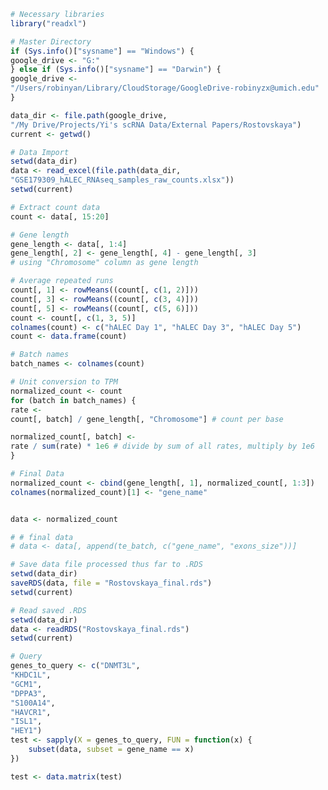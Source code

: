 ```{r}
# Necessary libraries
library("readxl")
```

```{r}
# Master Directory
if (Sys.info()["sysname"] == "Windows") {
google_drive <- "G:"
} else if (Sys.info()["sysname"] == "Darwin") {
google_drive <-
"/Users/robinyan/Library/CloudStorage/GoogleDrive-robinyzx@umich.edu"
}

data_dir <- file.path(google_drive,
"/My Drive/Projects/Yi's scRNA Data/External Papers/Rostovskaya")
current <- getwd()
```

```{r}
# Data Import
setwd(data_dir)
data <- read_excel(file.path(data_dir,
"GSE179309_hALEC_RNAseq_samples_raw_counts.xlsx"))
setwd(current)
```

```{r}
# Extract count data
count <- data[, 15:20]

# Gene length
gene_length <- data[, 1:4]
gene_length[, 2] <- gene_length[, 4] - gene_length[, 3]
# using "Chromosome" column as gene length

# Average repeated runs
count[, 1] <- rowMeans((count[, c(1, 2)]))
count[, 3] <- rowMeans((count[, c(3, 4)]))
count[, 5] <- rowMeans((count[, c(5, 6)]))
count <- count[, c(1, 3, 5)]
colnames(count) <- c("hALEC Day 1", "hALEC Day 3", "hALEC Day 5")
count <- data.frame(count)

# Batch names
batch_names <- colnames(count)

# Unit conversion to TPM
normalized_count <- count
for (batch in batch_names) {
rate <-
count[, batch] / gene_length[, "Chromosome"] # count per base

normalized_count[, batch] <-
rate / sum(rate) * 1e6 # divide by sum of all rates, multiply by 1e6
}

# Final Data
normalized_count <- cbind(gene_length[, 1], normalized_count[, 1:3])
colnames(normalized_count)[1] <- "gene_name"


data <- normalized_count

# # final data
# data <- data[, append(te_batch, c("gene_name", "exons_size"))]
```

```{r}
# Save data file processed thus far to .RDS
setwd(data_dir)
saveRDS(data, file = "Rostovskaya_final.rds")
setwd(current)
```








```{r}
# Read saved .RDS
setwd(data_dir)
data <- readRDS("Rostovskaya_final.rds")
setwd(current)
```

```{r}
# Query
genes_to_query <- c("DNMT3L",
"KHDC1L",
"GCM1",
"DPPA3",
"S100A14",
"HAVCR1",
"ISL1",
"HEY1")
test <- sapply(X = genes_to_query, FUN = function(x) {
    subset(data, subset = gene_name == x)
})

test <- data.matrix(test)
```

```{r}
```